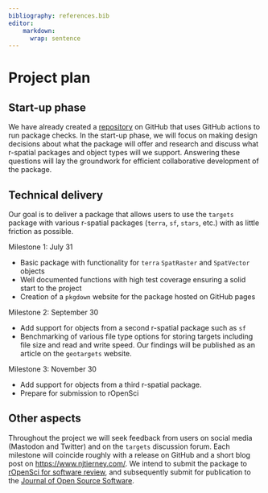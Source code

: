 ```yaml
---
bibliography: references.bib
editor:
    markdown: 
      wrap: sentence
---
```


# Project plan

## Start-up phase

<!--
Covering the planning phase, this section should provide a relatively detailed plan of how work will start on the project. This section is important because projects need to get up and running quickly.


 - [ ] Setting up collaboration platform inc. code for contributors etc.
 - [ ] Licence decisions
 - [ ] Reporting framework
-->

We have already created a [repository](https://github.com/njtierney/geotargets) on GitHub that uses GitHub actions to run package checks.
In the start-up phase, we will focus on making design decisions about what the package will offer and research and discuss what r-spatial packages and object types will we support.
Answering these questions will lay the groundwork for efficient collaborative development of the package.

## Technical delivery

<!--
Covering the actual delivery of the project this section should provide at least a high-level the implementation. 

Including target dates is really important as you need to be committed and the ISC need to have a means of tracking delivery
-->

Our goal is to deliver a package that allows users to use the `targets` package with various r-spatial packages (`terra`, `sf`, `stars`, etc.) with as little friction as possible.

Milestone 1: July 31

-   Basic package with functionality for `terra` `SpatRaster` and `SpatVector` objects
-   Well documented functions with high test coverage ensuring a solid start to the project
-   Creation of a `pkgdown` website for the package hosted on GitHub pages

Milestone 2: September 30

-   Add support for objects from a second r-spatial package such as `sf`
-   Benchmarking of various file type options for storing targets including file size and read and write speed. Our findings will be published as an article on the `geotargets` website.

Milestone 3: November 30

-   Add support for objects from a third r-spatial package.
-   Prepare for submission to rOpenSci

## Other aspects

<!--
Covering non-technical activities like on-going publicity, paper preparation, discussion groups etc. that might be required to facilitate successful delivery of the project.

 - [ ] Announcement post
 - [ ] Delivery blog post
 - [ ] Twitter
 - [ ] UseR!
 - [ ] ISC meetings
-->

Throughout the project we will seek feedback from users on social media (Mastodon and Twitter) and on the `targets` discussion forum.
Each milestone will coincide roughly with a release on GitHub and a short blog post on <https://www.njtierney.com/>.
We intend to submit the package to [rOpenSci for software review](https://github.com/ropensci/software-review), and subsequently submit for publication to the [Journal of Open Source Software](https://joss.theoj.org/).
